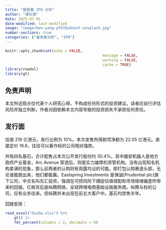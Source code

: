 ```yaml
---
title: "极智嘉 IPO 分析"
author: "谭长德"
date: 2025-07-01
date-modified: last-modified
image: "image/ben-yang-pfEYQsOoexY-unsplash.jpg"
number-sections: true
categories: ["基本面分析", "IPO"]
---
```


```r
knitr::opts_chunk$set(echo = FALSE,
											message = FALSE,
											warning = FALSE,
											cache = TRUE)
library(readxl)
library(gt)
```

::: {.callout-important}
## 免责声明

本文所述观点仅代表个人研究心得，不构成任何形式的投资建议。读者应自行评估风险并独立判断，作者对因依赖本文内容导致的投资损失不承担任何责任。
:::

## 发行面

估值 218 亿港元，发行比例为 10%。本次发售所得款项净额为 22.05 亿港元。直接定价 16.8，往往可以看作标的公司相对强势。

共有四名基石，合计配售占本次公开发行股份约 30.4%。其中雄安机器人是地方政府产业基金，Arc Avenue 穿透后，则是实力雄厚的资管机构。没有出现知名机构拿满的现象，那么前两者的认购则有雨露均沾的可能。即打包认购赛道头部，无论谁能跑出来，他们都能赢。Eastspring Investments 是保诚(Prudential plc)旗下公司，中文名叫东汇投资，强调在可控风险下捕捉估值错配和市场情绪偏差所带来的回报。亿格背后是纵腾网络，全球跨境电商基础设施服务商。纵腾与标的公司，应有业务往来。但纵腾并未出现在前五大客户中。基石均禁售半年。

回拨安排：

```r
read_excel("huibo.xlsx") %>% 
	gt() |> 
	fmt_percent(columns = 2, decimals = 0)
```